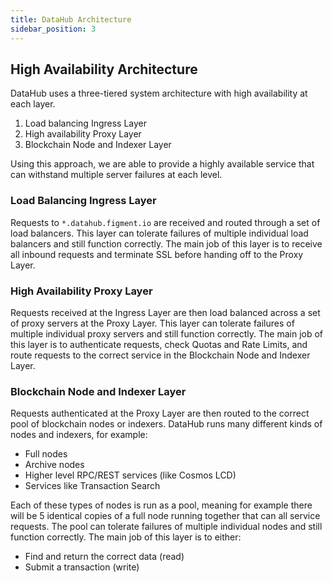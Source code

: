 ```yaml
---
title: DataHub Architecture
sidebar_position: 3
---
```


## High Availability Architecture

DataHub uses a three-tiered system architecture with high availability at each layer.

1. Load balancing Ingress Layer
2. High availability Proxy Layer
3. Blockchain Node and Indexer Layer

Using this approach, we are able to provide a highly available service that can withstand multiple server failures at each level.

### Load Balancing Ingress Layer

Requests to `*.datahub.figment.io` are received and routed through a set of load balancers. This layer can tolerate failures of multiple individual load balancers and still function correctly.
The main job of this layer is to receive all inbound requests and terminate SSL before handing off to the Proxy Layer.

### High Availability Proxy Layer

Requests received at the Ingress Layer are then load balanced across a set of proxy servers at the Proxy Layer. This layer can tolerate failures of multiple individual proxy servers and still function correctly.
The main job of this layer is to authenticate requests, check Quotas and Rate Limits, and route requests to the correct service in the Blockchain Node and Indexer Layer.

### Blockchain Node and Indexer Layer

Requests authenticated at the Proxy Layer are then routed to the correct pool of blockchain nodes or indexers.
DataHub runs many different kinds of nodes and indexers, for example:

- Full nodes
- Archive nodes
- Higher level RPC/REST services (like Cosmos LCD)
- Services like Transaction Search

Each of these types of nodes is run as a pool, meaning for example there will be 5 identical copies of a full node running together that can all service requests. The pool can tolerate failures of multiple individual nodes and still function correctly.
The main job of this layer is to either:

- Find and return the correct data (read)
- Submit a transaction (write)

